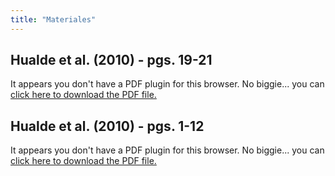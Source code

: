 ```yaml
---
title: "Materiales"
---
```

## Hualde et al. (2010) - pgs. 19-21

```{=html}
<object data="Hualde1921.pdf" type="application/pdf" width="100%" height="100%" style="min-height:100vh;">
    <p>It appears you don't have a PDF plugin for this browser.
    No biggie... you can <a href="Hualde1921.pdf">click here to
    download the PDF file.</a></p>
</object>
```

## Hualde et al. (2010) - pgs. 1-12

```{=html}
<object data="hualde112.pdf" type="application/pdf" width="100%" height="100%" style="min-height:100vh;">
    <p>It appears you don't have a PDF plugin for this browser.
    No biggie... you can <a href="hualde112.pdf">click here to
    download the PDF file.</a></p>
</object>
```
